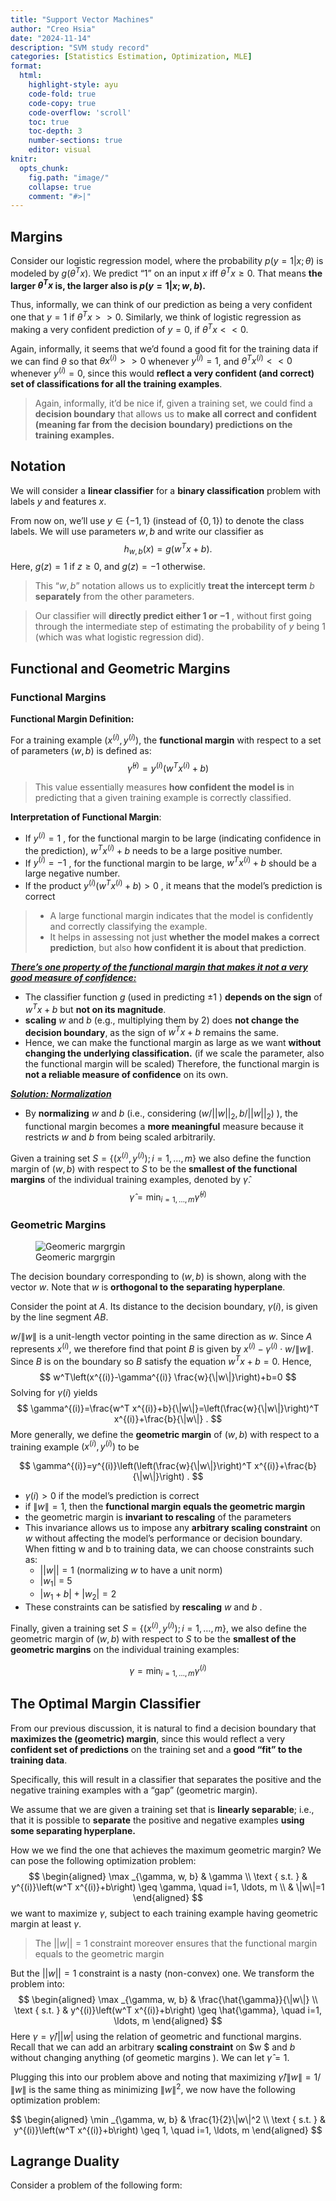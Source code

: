 ```yaml
---
title: "Support Vector Machines"
author: "Creo Hsia"
date: "2024-11-14"
description: "SVM study record"
categories: [Statistics Estimation, Optimization, MLE]
format: 
  html:
    highlight-style: ayu
    code-fold: true
    code-copy: true 
    code-overflow: 'scroll'
    toc: true
    toc-depth: 3
    number-sections: true
    editor: visual
knitr:
  opts_chunk: 
    fig.path: "image/"
    collapse: true
    comment: "#>|"
---
```





## Margins

Consider our logistic regression model, where the probability $p(y=1|x;\theta)$ is modeled by $g(\theta^T x)$. We predict "1" on an input $x$ iff $\theta^Tx\geq0$. That means **the larger $\theta^T x$ is, the larger also is $p(y=1|x;w,b)$.** 

Thus, informally, we can think of our prediction as being a very confident one that $y=1$ if $\theta^T x >>0$. Similarly, we think of logistic regression as making a very confident prediction of $y=0$, if $\theta^Tx<<0$.

Again, informally, it seems that we'd found a good fit for the training data if we can find $\theta$ so that $\theta x^{(i)}>>0$ whenever $y^{(i)}=1$, and $\theta^T x^{(i)}<<0$ whenever $y^{(i)}=0$, since this would **reflect a very confident (and correct) set of classifications for all the training examples**. 

> Again, informally, it'd be nice if, given a training set, we could find a **decision boundary** that allows us to **make all correct and confident (meaning far from the decision boundary) predictions on the training examples.**

## Notation

We will consider a **linear classifier** for a **binary classification** problem with labels $y$ and features $x$.

From now on, we'll use $y \in \{−1, 1\}$ (instead of $\{0, 1\}$) to denote the class labels. We will use parameters $w,b$ and write our classifier as
$$
h_{w, b}(x)=g\left(w^T x+b\right) .
$$
Here, $g(z)=1$ if $z \geq 0$, and $g(z)=-1$ otherwise.

>  This "$w,b$" notation allows us to explicitly **treat the intercept term** $b$ **separately** from the other parameters.

> Our classifier will **directly predict either $1$ or $−1$** , without first going through the intermediate step of estimating the probability of $y$ being $1$ (which was what logistic regression did).

## Functional and Geometric Margins

### Functional Margins

**Functional Margin Definition:**

For a training example $(x^{(i)}, y^{(i)})$, the **functional margin** with respect to a set of parameters $(w, b)$ is defined as:
$$
\hat{\gamma}^{(i)}=y^{(i)}\left(w^T x^{(i)}+b\right)
$$

> This value essentially measures **how confident the model is** in predicting that a given training example is correctly classified.

**Interpretation of Functional Margin**:

+ If $y^{(i)} = 1$ , for the functional margin to be large (indicating confidence in the prediction), $w^T x^{(i)} + b$ needs to be a large positive number.
+ If $y^{(i)} = -1$ , for the functional margin to be large, $w^T x^{(i)} + b$ should be a large negative number.
+ If the product $y^{(i)} (w^T x^{(i)} + b) > 0$ , it means that the model's prediction is correct

> + A large functional margin indicates that the model is confidently and correctly classifying the example.
> + It helps in assessing not just **whether the model makes a correct prediction**, but also **how confident it is about that prediction**.

***<u>There's one property of the functional margin that makes it not a very good measure of confidence:</u>***

+ The classifier function $g$ (used in predicting $\pm 1$ ) **depends on the sign** of $w^T x + b$ but **not on its magnitude**.
+ **scaling** $w$ and $b$ (e.g., multiplying them by $2$) does **not change the decision boundary**, as the sign of $w^T x + b$ remains the same.
+ Hence, we can make the functional margin as large as we want **without changing the underlying classification.** (if we scale the parameter, also the functional margin will be scaled) Therefore, the functional margin is **not a reliable measure of confidence** on its own.

***<u>Solution: Normalization</u>***

+ By **normalizing** $w$ and $b$ (i.e., considering $(w / ||w||_2, b / ||w||_2)$ ), the functional margin becomes a **more meaningful** measure because it restricts $w$ and $b$ from being scaled arbitrarily.

Given a training set $S=\left\{\left(x^{(i)}, y^{(i)}\right) ; i=1, \ldots, m\right\}$ we also define the function margin of ($w,b$) with respect to $S$ to be the **smallest of the functional margins** of the individual training examples, denoted by $\hat{\gamma}$.
$$
\hat{\gamma}=\min _{i=1, \ldots, m} \hat{\gamma}^{(i)}
$$

### Geometric Margins

![Geomeric margrgin](geometric margin.png)

The decision boundary corresponding to $(w,b)$ is shown, along with the vector $w$. Note that $w$ is **orthogonal to the separating hyperplane**. 

Consider the point at $A$. Its distance to the decision boundary, $\gamma(i)$, is given by the line segment $AB$.

$w /\|w\|$ is a unit-length vector pointing in the same direction as $w$. Since $A$ represents $x^{(i)}$, we therefore find that point $B$ is given by $x^{(i)}-\gamma^{(i)} \cdot w /\|w\|$. Since $B$ is on the boundary so $B$ satisfy the equation $w^Tx+b=0$. Hence,
$$
w^T\left(x^{(i)}-\gamma^{(i)} \frac{w}{\|w\|}\right)+b=0
$$
Solving for $\gamma(i)$ yields
$$
\gamma^{(i)}=\frac{w^T x^{(i)}+b}{\|w\|}=\left(\frac{w}{\|w\|}\right)^T x^{(i)}+\frac{b}{\|w\|} .
$$
More generally, we define the **geometric margin** of $(w, b)$ with respect to a training example $\left(x^{(i)}, y^{(i)}\right)$ to be

$$
\gamma^{(i)}=y^{(i)}\left(\left(\frac{w}{\|w\|}\right)^T x^{(i)}+\frac{b}{\|w\|}\right) .
$$

+ $\gamma(i)>0$ if the model's prediction is correct
+ if $\|w\|=1$, then the **functional margin equals the geometric margin**
+ the geometric margin is **invariant to rescaling** of the parameters
+ This invariance allows us to impose any **arbitrary scaling constraint** on $w$ without affecting the model's performance or decision boundary. When fitting w and b to training data, we can choose constraints such as:
  +  $||w|| = 1$ (normalizing $w$ to have a unit norm)
  +  $|w_1|$ = 5 
  +  $|w_1 + b| + |w_2| = 2$
+ These constraints can be satisfied by **rescaling** $w$ and $b$ .

Finally, given a training set $S=\left\{\left(x^{(i)}, y^{(i)}\right) ; i=1, \ldots, m\right\}$, we also define the geometric margin of $(w, b)$ with respect to $S$ to be the **smallest of the geometric margins** on the individual training examples:

$$
\gamma=\min _{i=1, \ldots, m} \gamma^{(i)}
$$

## The Optimal Margin Classifier

From our previous discussion, it is natural to find a decision boundary that **maximizes the (geometric) margin**, since this would reflect a very **confident set of predictions** on the training set and a **good "fit" to the training data**. 

Specifically, this will result in a classifier that separates the positive and the negative training examples with a "gap" (geometric margin).

We  assume that we are given a training set that is **linearly separable**; i.e., that it is possible to **separate** the positive and negative examples **using some separating hyperplane.**

How we we find the one that achieves the maximum geometric margin? We can pose the following optimization problem:
$$
\begin{aligned}
\max _{\gamma, w, b} & \gamma \\
\text { s.t. } & y^{(i)}\left(w^T x^{(i)}+b\right) \geq \gamma, \quad i=1, \ldots, m \\
& \|w\|=1
\end{aligned}
$$
we want to maximize $\gamma$, subject to each training example having geometric margin at least $\gamma$.

> The $||w|| = 1$ constraint moreover ensures that the functional margin equals to the geometric margin

But the $||w|| = 1$ constraint is a nasty (non-convex) one. We transform the problem into: 
$$
\begin{aligned}
\max _{\gamma, w, b} & \frac{\hat{\gamma}}{\|w\|} \\
\text { s.t. } & y^{(i)}\left(w^T x^{(i)}+b\right) \geq \hat{\gamma}, \quad i=1, \ldots, m
\end{aligned}
$$
Here $\gamma=\hat{\gamma} /||w|$ using the relation of geometric and functional margins. Recall that we can add an arbitrary **scaling constraint** on $w $ and $b$ without changing anything (of geometic margins ). We can let $\hat{\gamma}=1$.

Plugging this into our problem above and noting that maximizing $\hat{\gamma} /\|w\|=1 /\|w\|$ is the same thing as minimizing $\|w\|^2$, we now have the following optimization problem:

$$
\begin{aligned}
\min _{\gamma, w, b} & \frac{1}{2}\|w\|^2 \\
\text { s.t. } & y^{(i)}\left(w^T x^{(i)}+b\right) \geq 1, \quad i=1, \ldots, m
\end{aligned}
$$

## Lagrange Duality

Consider a problem of the following form: